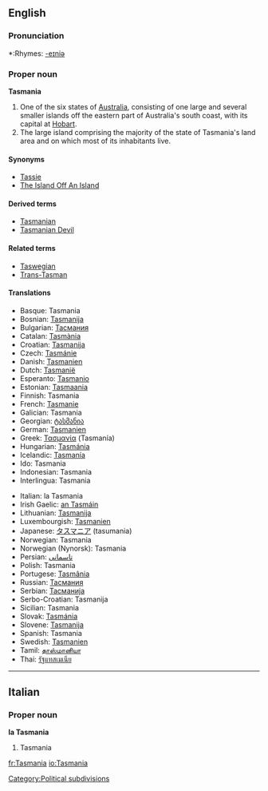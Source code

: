 ==English==
{{wikipedia|Tasmania}}

===Pronunciation===
*:Rhymes: [[Rhymes:English:-eɪniə|-eɪniə]]

===Proper noun===
'''Tasmania'''

# One of the six states of [[Australia]], consisting of one large and several smaller islands off the eastern part of Australia's south coast, with its capital at [[Hobart]].
# The large island comprising the majority of the state of Tasmania's land area and on which most of its inhabitants live.
[[Category:Political subdivisions]]

====Synonyms====
*[[Tassie]] {{italbrac|colloquial}}
*[[The Island Off An Island]] {{italbrac|colloquial}}

====Derived terms====
*[[Tasmanian]]
*[[Tasmanian Devil]]

====Related terms====
*[[Taswegian]] {{italbrac|colloquial}}
*[[Trans-Tasman]] {{italbrac|colloquial}}

====Translations====
{{top}}
*Basque: Tasmania
*Bosnian: [[Tasmanija]]
*Bulgarian: [[Тасмания]]
*Catalan: [[Tasmània]]
*Croatian: [[Tasmanija]]
*Czech: [[Tasmánie]]
*Danish: [[Tasmanien]]
*Dutch: [[Tasmanië]]
*Esperanto: [[Tasmanio]]
*Estonian: [[Tasmaania]]
*Finnish: Tasmania
*French: [[Tasmanie]] {{f}}
*Galician: Tasmania
*Georgian: [[ტასმანია]]
*German: [[Tasmanien]]
*Greek: [[Τασμανία]] (Tasmanía)
*Hungarian: [[Tasmánia]]
*Icelandic: [[Tasmanía]]
*Ido: Tasmania
*Indonesian: Tasmania
*Interlingua: Tasmania
{{trans-mid}}
*Italian: la Tasmania {{f}}
*Irish Gaelic: [[an Tasmáin]]
*Lithuanian: [[Tasmanija]]
*Luxembourgish: [[Tasmanien]]
*Japanese: [[タスマニア]] (tasumania)
*Norwegian: Tasmania
*Norwegian (Nynorsk): Tasmania
*Persian: [[تاسمانی]]
*Polish: Tasmania
*Portugese: [[Tasmânia]]
*Russian: [[Тасмания]]
*Serbian: [[Тасманија]]
*Serbo-Croatian: Tasmanija
*Sicilian: Tasmania
*Slovak: [[Tasmánia]]
*Slovene: [[Tasmanija]]
*Spanish: Tasmania
*Swedish: [[Tasmanien]]
*Tamil: [[தாஸ்மானியா]]
*Thai: [[รัฐแทสเมเนีย]]
{{bottom}}
----

==Italian==

===Proper noun===
'''la Tasmania'''

# Tasmania

[[fr:Tasmania]]
[[io:Tasmania]]